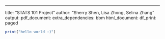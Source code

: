 ---
title: "STATS 101 Project"
author: "Sherry Shen, Lisa Zhong, Selina Zhang"
output:
  pdf_document:
    extra_dependencies: bbm
  html_document:
    df_print: paged

```r
print("hello world :)")
```


